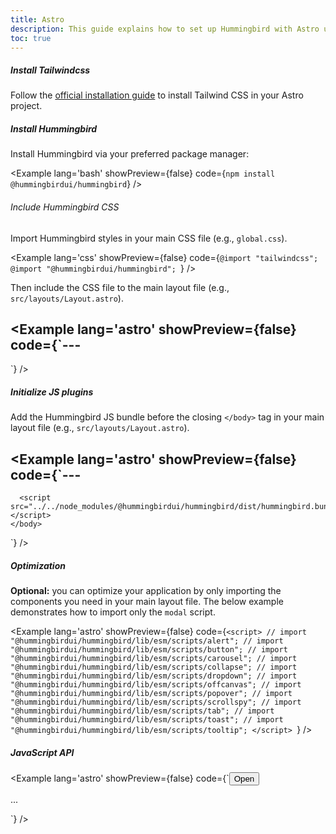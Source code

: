 ```yaml
---
title: Astro
description: This guide explains how to set up Hummingbird with Astro using Tailwind CSS. It covers project setup, configuration, and usage so you can quickly build and style components in your Astro app.
toc: true
---
```


##### Install Tailwindcss

Follow the <a href="https://tailwindcss.com/docs/installation/framework-guides/astro" target="_blank" rel="noopener noreferrer">official installation guide</a> to install Tailwind CSS in your Astro project.

##### Install Hummingbird

Install Hummingbird via your preferred package manager:

<Example lang='bash' showPreview={false} code={`npm install @hummingbirdui/hummingbird`} />

###### Include Hummingbird CSS

Import Hummingbird styles in your main CSS file (e.g., `global.css`).

<Example lang='css' showPreview={false} 
  code={`@import "tailwindcss";
  @import "@hummingbirdui/hummingbird";
  `} />

Then include the CSS file to the main layout file (e.g., `src/layouts/Layout.astro`).

<Example lang='astro' showPreview={false} 
  code={`---
  ---

  <!doctype html>
  <html lang="en">
    <head>
      <meta charset="UTF-8" />
      <meta name="viewport" content="width=device-width" />
      <link rel="icon" type="image/svg+xml" href="/favicon.svg" />
      <meta name="generator" content={Astro.generator} />
      <title>Astro Basics</title>
    </head>
    <body>
      <slot />
    </body>
  </html>`} />


##### Initialize JS plugins

Add the Hummingbird JS bundle before the closing `</body>` tag in your main layout file (e.g., `src/layouts/Layout.astro`).

<Example lang='astro' showPreview={false}
  code={`---
  ---

  <!doctype html>
  <html lang="en">
    <head>
      <meta charset="UTF-8" />
      <meta name="viewport" content="width=device-width" />
      <link rel="icon" type="image/svg+xml" href="/favicon.svg" />
      <meta name="generator" content={Astro.generator} />
      <title>Astro Basics</title>
    </head>
    <body>
      <slot />

      <script src="../../node_modules/@hummingbirdui/hummingbird/dist/hummingbird.bundle.min.js"></script>
    </body>
  </html>`} />

##### Optimization
**Optional:** you can optimize your application by only importing the components you need in your main layout file. The below example demonstrates how to import only the `modal` script.

<Example lang='astro' showPreview={false} 
  code={`<script>
    // import "@hummingbirdui/hummingbird/lib/esm/scripts/alert";
    // import "@hummingbirdui/hummingbird/lib/esm/scripts/button";
    // import "@hummingbirdui/hummingbird/lib/esm/scripts/carousel";
    // import "@hummingbirdui/hummingbird/lib/esm/scripts/collapse";
    // import "@hummingbirdui/hummingbird/lib/esm/scripts/dropdown";
    // import "@hummingbirdui/hummingbird/lib/esm/scripts/offcanvas";
    // import "@hummingbirdui/hummingbird/lib/esm/scripts/popover";
    // import "@hummingbirdui/hummingbird/lib/esm/scripts/scrollspy";
    // import "@hummingbirdui/hummingbird/lib/esm/scripts/tab";
    // import "@hummingbirdui/hummingbird/lib/esm/scripts/toast";
    // import "@hummingbirdui/hummingbird/lib/esm/scripts/tooltip";
  </script>
  `} />

##### JavaScript API

<Example lang='astro' showPreview={false} 
  code={`<button class="btn btn-primary" data-open-demo-modal>Open</button>
  <div class="modal">...</div>

  <script>
    const openBtn = document.querySelector("[data-open-demo-modal]");
    const myModal = new Modal(".modal");

    openBtn.addEventListener("click", () => {
      myModal.show();
    });
  </script>
`} />